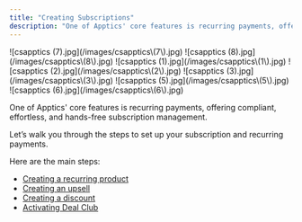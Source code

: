 ```yaml
---
title: "Creating Subscriptions"
description: "One of Apptics' core features is recurring payments, offering compliant, effortless, and hands-free subscription management."
---
```


<Steps>
  <Step title="Select your desired store under Stores.">
    ![csapptics (7).jpg](/images/csapptics\(7\).jpg)
  </Step>
  <Step title="Select the Products tab in the menu and create a recurring product. If you need more explanation, [you can check this chapter]">
    ![csapptics (8).jpg](/images/csapptics\(8\).jpg)
  </Step>
  <Step title="Select the Upsells tab in the menu and create an upsell with the recurring product you have just created. If you need more explanation, [you can check this chapter](/knowledge-center/setting20up20order20bump20upsells20-20always20show20the20up2026cbc8e2991b8060819ee8342fac0e50).">
    ![csapptics (1).jpg](/images/csapptics\(1\).jpg)
  </Step>
  <Step title="Select the Discounts tab in the menu and create a discount for your upsell. If you need more explanation, [you can check this chapter](/knowledge-center/how20to20create20a20discount2026cbc8e2991b8093b130f4550067de39).">
    ![csapptics (2).jpg](/images/csapptics\(2\).jpg)
  </Step>
  <Step title="Deploy your checkout and add a custom checkout domain if needed. You can check [this chapter](/knowledge-center/deploying20your20checkout2026abc8e2991b80418051c86565a26672) for more detailed explanation on how to do it.">
    ![csapptics (3).jpg](/images/csapptics\(3\).jpg)
  </Step>
  <Step title="Select the Deal Club tab in the menu and [activate your deal club](/knowledge-center/creating20a20deal20club2026cbc8e2991b8034a486e317d8ddb854). Select your recurring product that you have created above.">
    ![csapptics (5).jpg](/images/csapptics\(5\).jpg)
  </Step>
  <Step title="Go to languages to modify or remove the wording from the checkout that you don’t need. You can find more detailed instructions [here](/knowledge-center/removing20specific20wording20from20your20checkout20272bc8e2991b80dab4d2cdfc1ecd78f3).">
    ![csapptics (6).jpg](/images/csapptics\(6\).jpg)
  </Step>
  <Step title="Your subscription is now set up. You can manage it in the Subscriptions part. To find out more about how to manage subscriptions, [check this chapter](/knowledge-center/managing20subscriptions20273bc8e2991b80e093d7f72f9bd0187a).">
    
  </Step>
</Steps>

One of Apptics' core features is recurring payments, offering compliant, effortless, and hands-free subscription management.

Let’s walk you through the steps to set up your subscription and recurring payments.

Here are the main steps:

- [Creating a recurring product](/knowledge-center/setting20up20your20recurring20products20with20tagadapay20265bc8e2991b8086a151d7422a373653)
- [Creating an upsell](/knowledge-center/setting20up20order20bump20upsells20-20always20show20the20up2026cbc8e2991b8060819ee8342fac0e50)
- [Creating a discount](/knowledge-center/how20to20create20a20discount2026cbc8e2991b8093b130f4550067de39)
- [Activating Deal Club](/knowledge-center/creating20a20deal20club2026cbc8e2991b8034a486e317d8ddb854)
